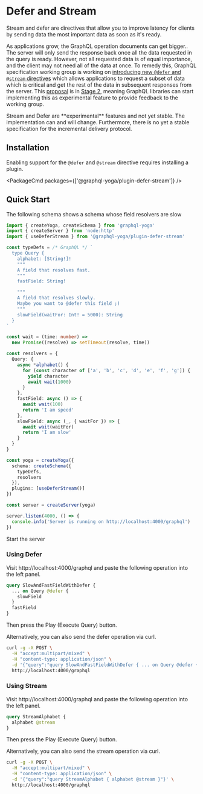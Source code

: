 
# Defer and Stream

Stream and defer are directives that allow you to improve latency for clients by sending data the most important data as soon as it's ready.

As applications grow, the GraphQL operation documents can get bigger..
The server will only send the response back once all the data requested in the query is ready.
However, not all requested data is of equal importance, and the client may not need all of the data at once.
To remedy this, GraphQL specification working group is working on [introducing new `@defer` and `@stream` directives](https://github.com/graphql/graphql-wg/blob/main/rfcs/DeferStream.md)
which allows applications to request a subset of data which is critical and get the rest of the data in subsequent responses from the server.
This [proposal](https://github.com/graphql/graphql-spec/pull/742) is in [Stage 2](https://github.com/graphql/graphql-spec/blob/main/CONTRIBUTING.md#stage-2-draft),
meaning GraphQL libraries can start implementing this as experimental feature to provide feedback to the working group.

<Callout>
  Stream and Defer are **experimental** features and not yet stable. The
  implementation can and will change. Furthermore, there is no yet a stable
  specification for the incremental delivery protocol.
</Callout>

## Installation

Enabling support for the `@defer` and `@stream` directive requires installing a plugin.

<PackageCmd packages={['@graphql-yoga/plugin-defer-stream']} />

## Quick Start

The following schema shows a schema whose field resolvers are slow

```ts filename="Slow Schema" {29,33, 37}
import { createYoga, createSchema } from 'graphql-yoga'
import { createServer } from 'node:http'
import { useDeferStream } from '@graphql-yoga/plugin-defer-stream'

const typeDefs = /* GraphQL */ `
  type Query {
    alphabet: [String!]!
    """
    A field that resolves fast.
    """
    fastField: String!

    """
    A field that resolves slowly.
    Maybe you want to @defer this field ;)
    """
    slowField(waitFor: Int! = 5000): String
  }
`

const wait = (time: number) =>
  new Promise((resolve) => setTimeout(resolve, time))

const resolvers = {
  Query: {
    async *alphabet() {
      for (const character of ['a', 'b', 'c', 'd', 'e', 'f', 'g']) {
        yield character
        await wait(1000)
      }
    },
    fastField: async () => {
      await wait(100)
      return 'I am speed'
    },
    slowField: async (_, { waitFor }) => {
      await wait(waitFor)
      return 'I am slow'
    }
  }
}

const yoga = createYoga({
  schema: createSchema({
    typeDefs,
    resolvers
  }),
  plugins: [useDeferStream()]
})

const server = createServer(yoga)

server.listen(4000, () => {
  console.info('Server is running on http://localhost:4000/graphql')
})
```

Start the server

### Using Defer

Visit http://localhost:4000/graphql and paste the following operation into the left panel.

```graphql filename="GraphQL Operation using @defer" {2}
query SlowAndFastFieldWithDefer {
  ... on Query @defer {
    slowField
  }
  fastField
}
```

Then press the Play (Execute Query) button.

Alternatively, you can also send the defer operation via curl.

```sh filename="curl command for executing @defer operation"
curl -g -X POST \
  -H "accept:multipart/mixed" \
  -H "content-type: application/json" \
  -d '{"query":"query SlowAndFastFieldWithDefer { ... on Query @defer { slowField } fastField }"}' \
  http://localhost:4000/graphql
```

### Using Stream

Visit http://localhost:4000/graphql and paste the following operation into the left panel.

```graphql filename="GraphQL Operation using @stream" {2}
query StreamAlphabet {
  alphabet @stream
}
```

Then press the Play (Execute Query) button.

Alternatively, you can also send the stream operation via curl.

```sh
curl -g -X POST \
  -H "accept:multipart/mixed" \
  -H "content-type: application/json" \
  -d '{"query":"query StreamAlphabet { alphabet @stream }"}' \
  http://localhost:4000/graphql
```
